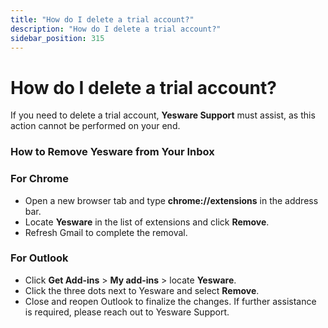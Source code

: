 ```yaml
---
title: "How do I delete a trial account?"
description: "How do I delete a trial account?"
sidebar_position: 315
---
```


# How do I delete a trial account?

If you need to delete a trial account, **Yesware Support** must assist, as this action cannot be performed on your end.
### How to Remove Yesware from Your Inbox
### For Chrome
- Open a new browser tab and type **chrome://extensions** in the address bar.
- Locate **Yesware** in the list of extensions and click **Remove**.
- Refresh Gmail to complete the removal.
### For Outlook
- Click **Get Add-ins** &gt; **My add-ins** &gt; locate **Yesware**.
- Click the three dots next to Yesware and select **Remove**.
- Close and reopen Outlook to finalize the changes.
If further assistance is required, please reach out to Yesware Support.